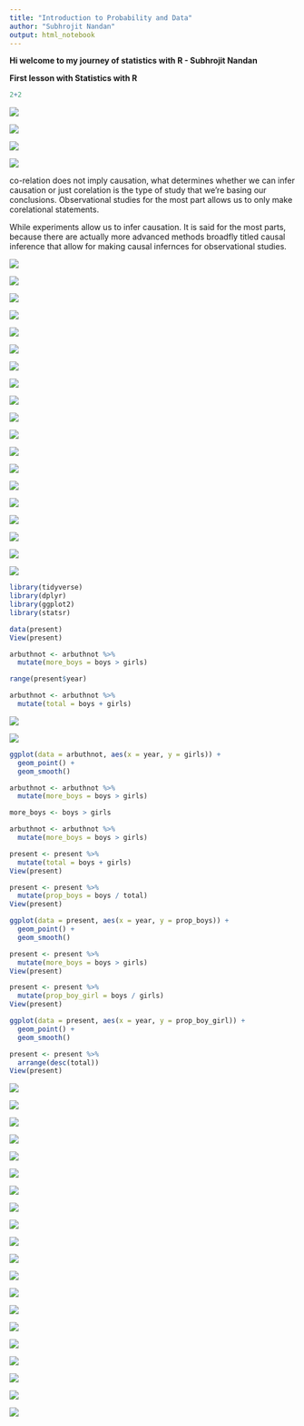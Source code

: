 ```yaml
---
title: "Introduction to Probability and Data"
author: "Subhrojit Nandan"
output: html_notebook
---
```


**Hi welcome to my journey of statistics with R - Subhrojit Nandan**

**First lesson with Statistics with R**

```r
2+2
```

![](r_images/relation.png)

![](r_images/study.png)

![](r_images/compounding.png)

![](r_images/causation.png)

co-relation does not imply causation, what determines whether we can infer causation or just corelation is the type of study that we're basing our conclusions. Observational studies for the most part allows us to only make corelational statements.

While experiments allow us to infer causation. It is said for the most parts, because there are actually more advanced methods broadfly titled causal inference that allow for making causal infernces for observational studies.

![](r_images/experiment.png)

![](r_images/nocensus.png)

![](r_images/samplingbias.png)

![](r_images/samplingmethod.png)

![](r_images/srs.png)

![](r_images/stratified.png)

![](r_images/cluster.png)

![](r_images/multistage.png)

![](r_images/experimentaldesign.png)


![](r_images/blockvsexplanatory.png)

![](r_images/terminology.png)

![](r_images/spotlight.png)

![](r_images/library.png)

![](r_images/dim.png)

![](r_images/name.png)

![](r_images/ggplot.png)

![](r_images/gplot.png)

![](r_images/geom.png)

![](r_images/gtwo.png)

```r

library(tidyverse)
library(dplyr)
library(ggplot2)
library(statsr)

data(present)
View(present)

arbuthnot <- arbuthnot %>%
  mutate(more_boys = boys > girls)

range(present$year)

arbuthnot <- arbuthnot %>%
  mutate(total = boys + girls)
```

![](r_images/propor.png)

![](r_images/ratio.png)

```r

ggplot(data = arbuthnot, aes(x = year, y = girls)) +
  geom_point() + 
  geom_smooth()

```
```r

arbuthnot <- arbuthnot %>%
  mutate(more_boys = boys > girls)

more_boys <- boys > girls

arbuthnot <- arbuthnot %>%
  mutate(more_boys = boys > girls)

```
```r
present <- present %>%
  mutate(total = boys + girls)
View(present)

present <- present %>%
  mutate(prop_boys = boys / total)
View(present)

ggplot(data = present, aes(x = year, y = prop_boys)) +
  geom_point() + 
  geom_smooth()
```

```r
present <- present %>%
  mutate(more_boys = boys > girls)
View(present)

present <- present %>%
  mutate(prop_boy_girl = boys / girls)
View(present)

ggplot(data = present, aes(x = year, y = prop_boy_girl)) +
  geom_point() + 
  geom_smooth()

```

```r
present <- present %>%
  arrange(desc(total))
View(present)

```


![](r_images/scatterplots.png)

![](r_images/relative.png)

 ![](r_images/revisit.png)
 
![](r_images/histo.png)

![](r_images/skewness.png)

![](r_images/modals.png)


![](r_images/dotplot.png)

![](r_images/boxplot.png)

![](r_images/intensity.png)

![](r_images/centre.png)

![](r_images/mean.png)

![](r_images/spread.png)

![](r_images/variance.png)

![](r_images/sqdiff.png)

![](r_images/stand.png)

![](r_images/interquartile.png)

![](r_images/robust.png)

![](r_images/transformation.png)

![](r_images/naturallog.png)

![](r_images/goals.png)


